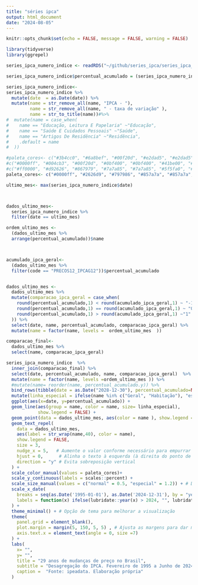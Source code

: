 ```yaml
---
title: "séries ipca"
output: html_document
date: "2024-08-05"
---
```


```r
knitr::opts_chunk$set(echo = FALSE, message = FALSE, warning = FALSE)

library(tidyverse)
library(ggrepel)

series_ipca_numero_indice <- readRDS("~/github/series_ipca/series_ipca_numero_indice.rds")

series_ipca_numero_indice$percentual_acumulado = (series_ipca_numero_indice$numero_indice-100)/100

series_ipca_numero_indice<-
series_ipca_numero_indice %>%
  mutate(date  = as.Date(date)) %>%
  mutate(name = str_remove_all(name, "IPCA - "),
         name = str_remove_all(name, " - taxa de variação" ),
         name = str_to_title(name))#%>%
#  mutate(name = case_when(
#    name == "Educação, Leitura E Papelaria" ~"Educação",
#    name == "Saúde E Cuidados Pessoais" ~"Saúde",
#    name == "Artigos De Residência" ~"Residência",
#    .default = name
#  ))

#paleta_cores<- c("#3b4cc0", "#6a8bef", "#00f20d", "#e2dad5", "#e2dad5", "#f5c4ac", "#f7bca1", "#e16751", "#bd1f2d", "#b40426")
#c("#0000ff", "#004cb3", "#00f20d", "#0bf400", "#0bf400", "#41be00", "#4fb000", "#b94600", "#f30c00", "#ff0000")
#c("#ff0000", "#d92626", "#867979", "#7a7a85", "#7a7a85", "#5f5fa0", "#5858a7", "#2323dc", "#0606f9", "#0000ff")
paleta_cores<- c("#0000ff", "#2626d9", "#797986", "#857a7a", "#857a7a", "#a05f5f", "#a75858", "#dc2323", "#df0610", "#ff0000")


```


```r



ultimo_mes<- max(series_ipca_numero_indice$date)



dados_ultimo_mes<-
  series_ipca_numero_indice %>%
  filter(date == ultimo_mes)

ordem_ultimo_mes <- 
  (dados_ultimo_mes %>%
  arrange(percentual_acumulado))$name



acumulado_ipca_geral<- 
  (dados_ultimo_mes %>%
  filter(code == "PRECOS12_IPCAG12"))$percentual_acumulado


dados_ultimo_mes <-
  dados_ultimo_mes %>%
  mutate(comparacao_ipca_geral = case_when(
    round(percentual_acumulado,1) < round(acumulado_ipca_geral,1) ~ "-1",
    round(percentual_acumulado,1) == round(acumulado_ipca_geral,1) ~ "0",
    round(percentual_acumulado,1) > round(acumulado_ipca_geral,1) ~"1"
  )) %>%
  select(date, name, percentual_acumulado, comparacao_ipca_geral) %>%
  mutate(name = factor(name, levels =  ordem_ultimo_mes  ))

comparacao_final<-
  dados_ultimo_mes %>%
  select(name, comparacao_ipca_geral)

series_ipca_numero_indice  %>%
  inner_join(comparacao_final) %>%
  select(date, percentual_acumulado, name, comparacao_ipca_geral)  %>%
  mutate(name = factor(name, levels =ordem_ultimo_mes )) %>%
  #mutate(name= reorder(name, percentual_acumulado.y)) %>%
  bind_rows(tibble(date = as.Date("2028-12-30"), percentual_acumulado=NA, name=NA, comparacao_ipca_geral=NA)) %>%
  mutate(linha_especial = ifelse(name %in% c("Geral", "Habitação"), "especial", "normal")) %>%
  ggplot(aes(x=date, y=percentual_acumulado)) +
  geom_line(aes(group = name, color = name, size= linha_especial), 
            show.legend = FALSE) +
  geom_point(data = dados_ultimo_mes, aes(color = name ), show.legend = FALSE, size=1) +
  geom_text_repel(
    data = dados_ultimo_mes,
    aes(label = str_wrap(name,40), color = name),
    show.legend = FALSE,
    size = 3,
    nudge_x = 5,   # Aumente o valor conforme necessário para empurrar o texto para a direita
    hjust = 0,      # Alinha o texto à esquerda (à direita do ponto de referência)
    direction = "y" # Evita sobreposição vertical
  ) +
  scale_color_manual(values = paleta_cores)+
  scale_y_continuous(labels = scales::percent) +
  scale_size_manual(values = c("normal" = 0.5, "especial" = 1.2)) + # Define a largura das linhas
  scale_x_date(
    breaks = seq(as.Date('1995-01-01'), as.Date('2024-12-31'), by = "year"),
    labels = function(x) ifelse(lubridate::year(x) > 2024, "", lubridate::year(x))
  ) +
  theme_minimal() + # Opção de tema para melhorar a visualização 
  theme(
    panel.grid = element_blank(),
    plot.margin = margin(5, 150, 5, 5) , # Ajusta as margens para dar mais espaço à direita,
    axis.text.x = element_text(angle = 0, size =7)
  ) +
  labs(
    x= "",
    y= "",
    title = "29 anos de mudanças de preço no Brasil",
    subtitle = "Desagregação do IPCA. Fevereiro de 1995 a Junho de 2024",
    caption =  "Fonte: ipeadata. Elaboração própria"
  )
```

